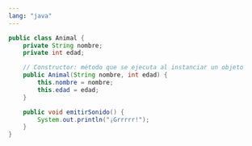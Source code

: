 ---
lang: "java"
---
```java
public class Animal {
    private String nombre;
    private int edad;

    // Constructor: método que se ejecuta al instanciar un objeto
    public Animal(String nombre, int edad) {
        this.nombre = nombre;
        this.edad = edad;
    }

    public void emitirSonido() {
        System.out.println("¡Grrrrr!");
    }
}
```